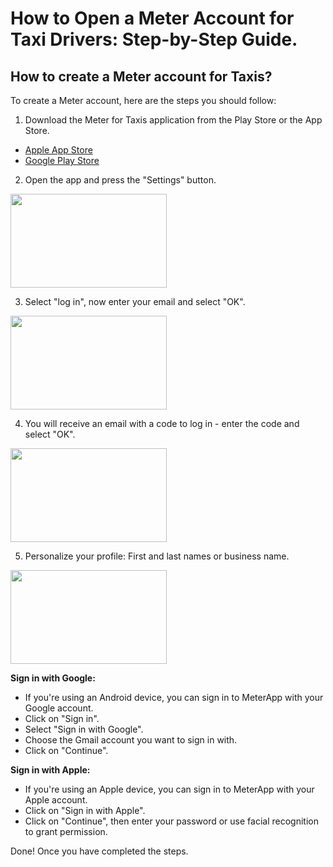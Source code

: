 # How to Open a Meter Account for Taxi Drivers: Step-by-Step Guide.

## How to create a Meter account for Taxis?
To create a Meter account, here are the steps you should follow:

1. Download the Meter for Taxis application from the Play Store or the App Store.
- [Apple App Store](https://apps.apple.com/us/app/meter-for-taxis/id931234419)
- [Google Play Store](https://play.google.com/store/apps/details?id=osacky.ridemeter)

2. Open the app and press the "Settings" button.
<img height="150" src="https://www.meterapp.co/IMG_8965.PNG" width="250"/>

3. Select "log in", now enter your email and select "OK".
<img height="150" src="https://www.meterapp.co/IMG_8966.PNG" width="250"/>

4. You will receive an email with a code to log in - enter the code and select "OK".
<img height="150" src="https://www.meterapp.co/IMG_8967.PNG" width="250"/>

5. Personalize your profile: First and last names or business name.
<img height="150" src="https://www.meterapp.co/IMG_8968.PNG" width="250"/>

**Sign in with Google:**
* If you're using an Android device, you can sign in to MeterApp with your Google account.
* Click on "Sign in".
* Select "Sign in with Google".
* Choose the Gmail account you want to sign in with.
* Click on "Continue".

**Sign in with Apple:**
* If you're using an Apple device, you can sign in to MeterApp with your Apple account.
* Click on "Sign in with Apple".
* Click on "Continue", then enter your password or use facial recognition to grant permission.

Done! Once you have completed the steps.
